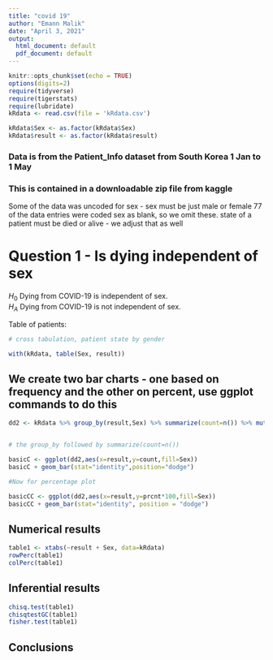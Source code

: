 ```yaml
---
title: "covid 19"
author: "Emann Malik"
date: "April 3, 2021"
output:
  html_document: default
  pdf_document: default
---
```


```r
knitr::opts_chunk$set(echo = TRUE)
options(digits=2)
require(tidyverse)
require(tigerstats)
require(lubridate)
kRdata <- read.csv(file = 'kRdata.csv')
```
  
```r
kRdata$Sex <- as.factor(kRdata$Sex)
kRdata$result <- as.factor(kRdata$result)
```
  
### Data is from the Patient_Info dataset from South Korea 1 Jan to 1 May 
### This is contained in a downloadable zip file from kaggle

Some of the data was uncoded for sex - sex must be just male or female
77 of the data entries were coded sex  as blank, so we omit these.
state of a patient must be died or alive - we adjust that as well   
  
# Question 1 - Is dying independent of sex
  
$H_0$ Dying from COVID-19 is independent of sex.  
$H_A$ Dying from COVID-19 is not independent of sex.  
  
Table of patients:
```r

# cross tabulation, patient state by gender

with(kRdata, table(Sex, result))

```
  
## We create two bar charts - one based on frequency and the other on percent, use ggplot commands to do this
  
```r
dd2 <- kRdata %>% group_by(result,Sex) %>% summarize(count=n()) %>% mutate(prcnt=count/sum(count))


# the group_by followed by summarize(count=n())

basicC <- ggplot(dd2,aes(x=result,y=count,fill=Sex))
basicC + geom_bar(stat="identity",position="dodge")

#Now for percentage plot

basicCC <- ggplot(dd2,aes(x=result,y=prcnt*100,fill=Sex)) 
basicCC + geom_bar(stat="identity", position = "dodge")
```
  

  
## Numerical results
  
```r
table1 <- xtabs(~result + Sex, data=kRdata)
rowPerc(table1)
colPerc(table1)
```
  

  
## Inferential results 
  
```r
chisq.test(table1)
chisqtestGC(table1)
fisher.test(table1)
```
  

  
## Conclusions
  

  